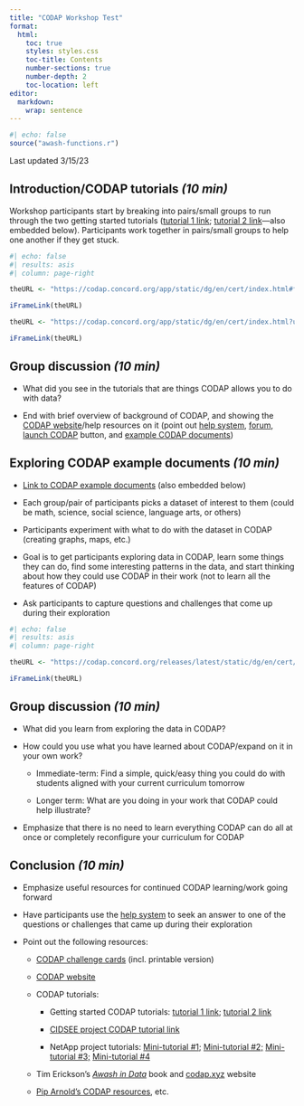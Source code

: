 ```yaml
---
title: "CODAP Workshop Test"
format: 
  html:
    toc: true
    styles: styles.css
    toc-title: Contents
    number-sections: true
    number-depth: 2
    toc-location: left
editor: 
  markdown: 
    wrap: sentence
---
```


```r
#| echo: false
source("awash-functions.r")
```

Last updated 3/15/23

## Introduction/CODAP tutorials *(10 min)*

Workshop participants start by breaking into pairs/small groups to run through the two getting started tutorials ([tutorial 1 link](https://codap.concord.org/app/static/dg/en/cert/index.html#file=examples:Getting%20started%20with%20CODAP); [tutorial 2 link](https://codap.concord.org/app/static/dg/en/cert/index.html?url=https://concord-consortium.github.io/codap-data/example-documents/src/documents/get_started_2.codap)---also embedded below).
Participants work together in pairs/small groups to help one another if they get stuck.

```r
#| echo: false
#| results: asis
#| column: page-right

theURL <- "https://codap.concord.org/app/static/dg/en/cert/index.html#file=examples:Getting%20started%20with%20CODAP"

iFrameLink(theURL)

theURL <- "https://codap.concord.org/app/static/dg/en/cert/index.html?url=https://concord-consortium.github.io/codap-data/example-documents/src/documents/get_started_2.codap"

iFrameLink(theURL)
```

## Group discussion *(10 min)*

-   What did you see in the tutorials that are things CODAP allows you to do with data?

-   End with brief overview of background of CODAP, and showing the [CODAP website](https://codap.concord.org/)/help resources on it (point out [help system](https://codap.concord.org/help/), [forum](https://codap.concord.org/forums/), [launch CODAP](https://codap.concord.org/app/static/dg/en/cert/index.html) button, and [example CODAP documents](https://concord-consortium.github.io/codap-data/))

## Exploring CODAP example documents *(10 min)*

-   [Link to CODAP example documents](https://concord-consortium.github.io/codap-data/) (also embedded below)

-   Each group/pair of participants picks a dataset of interest to them (could be math, science, social science, language arts, or others)

-   Participants experiment with what to do with the dataset in CODAP (creating graphs, maps, etc.)

-   Goal is to get participants exploring data in CODAP, learn some things they can do, find some interesting patterns in the data, and start thinking about how they could use CODAP in their work (not to learn all the features of CODAP)

-   Ask participants to capture questions and challenges that come up during their exploration

```r
#| echo: false
#| results: asis
#| column: page-right

theURL <- "https://codap.concord.org/releases/latest/static/dg/en/cert/index.html?di=https://concord-consortium.github.io/codap-data/&standalone=true&embeddedMode=yes"

iFrameLink(theURL)
```

## Group discussion *(10 min)*

-   What did you learn from exploring the data in CODAP?

-   How could you use what you have learned about CODAP/expand on it in your own work?

    -   Immediate-term: Find a simple, quick/easy thing you could do with students aligned with your current curriculum tomorrow

    -   Longer term: What are you doing in your work that CODAP could help illustrate?

-   Emphasize that there is no need to learn everything CODAP can do all at once or completely reconfigure your curriculum for CODAP

## Conclusion *(10 min)*

-   Emphasize useful resources for continued CODAP learning/work going forward

-   Have participants use the [help system](https://codap.concord.org/help/) to seek an answer to one of the questions or challenges that came up during their exploration

-   Point out the following resources:

    -   [CODAP challenge cards](https://www.terc.edu/dataclubs/modules/) (incl. printable version)

    -   [CODAP website](https://codap.concord.org/)

    -   CODAP tutorials:

        -   Getting started CODAP tutorials: [tutorial 1 link](https://codap.concord.org/app/static/dg/en/cert/index.html#file=examples:Getting%20started%20with%20CODAP); [tutorial 2 link](https://codap.concord.org/app/static/dg/en/cert/index.html?url=https://concord-consortium.github.io/codap-data/example-documents/src/documents/get_started_2.codap)

        -   [CIDSEE project CODAP tutorial link](https://bit.ly/DDCodapTutorial)

        -   NetApp project tutorials: [Mini-tutorial #1;](https://nam02.safelinks.protection.outlook.com/?url=https%3A%2F%2Fcodap.concord.org%2Freleases%2Flatest%2Fstatic%2Fdg%2Fen%2Fcert%2Findex.html%3Furl%3Dhttps%3A%2F%2Fchaddorsey.github.io%2FCODAP-plugins%2FMini-tutorials%2Fonboarding-documents%2FMini-tutorial-1.codap&data=05%7C01%7Candee_rubin%40terc.edu%7Cd1c039f5b7654c68f8ba08db14ebb9f1%7C322d5924eb17485dad2e5078894cc39a%7C0%7C0%7C638126774916604339%7CUnknown%7CTWFpbGZsb3d8eyJWIjoiMC4wLjAwMDAiLCJQIjoiV2luMzIiLCJBTiI6Ik1haWwiLCJXVCI6Mn0%3D%7C3000%7C%7C%7C&sdata=zUVzAxl00cwqE%2B%2BU5sc415Er%2FawatDtZH25yEXUmyxc%3D&reserved=0) [Mini-tutorial #2;](https://nam02.safelinks.protection.outlook.com/?url=https%3A%2F%2Fcodap.concord.org%2Freleases%2Flatest%2Fstatic%2Fdg%2Fen%2Fcert%2Findex.html%3Furl%3Dhttps%3A%2F%2Fchaddorsey.github.io%2FCODAP-plugins%2FMini-tutorials%2Fonboarding-documents%2FMini-tutorial-2.codap&data=05%7C01%7Candee_rubin%40terc.edu%7Cd1c039f5b7654c68f8ba08db14ebb9f1%7C322d5924eb17485dad2e5078894cc39a%7C0%7C0%7C638126774916604339%7CUnknown%7CTWFpbGZsb3d8eyJWIjoiMC4wLjAwMDAiLCJQIjoiV2luMzIiLCJBTiI6Ik1haWwiLCJXVCI6Mn0%3D%7C3000%7C%7C%7C&sdata=UCulAUeVCokl6hD7%2FzMuBKUUEsxWfUm6n5fMQ9H%2FXPU%3D&reserved=0) [Mini-tutorial #3;](https://nam02.safelinks.protection.outlook.com/?url=https%3A%2F%2Fcodap.concord.org%2Freleases%2Flatest%2Fstatic%2Fdg%2Fen%2Fcert%2Findex.html%3Furl%3Dhttps%3A%2F%2Fchaddorsey.github.io%2FCODAP-plugins%2FMini-tutorials%2Fonboarding-documents%2FMini-tutorial-3.codap&data=05%7C01%7Candee_rubin%40terc.edu%7Cd1c039f5b7654c68f8ba08db14ebb9f1%7C322d5924eb17485dad2e5078894cc39a%7C0%7C0%7C638126774916604339%7CUnknown%7CTWFpbGZsb3d8eyJWIjoiMC4wLjAwMDAiLCJQIjoiV2luMzIiLCJBTiI6Ik1haWwiLCJXVCI6Mn0%3D%7C3000%7C%7C%7C&sdata=ST62kQzdA0QEw5%2BxFWIhUaK0TaAkKiJH1USP4VYnTOU%3D&reserved=0) [Mini-tutorial #4](https://nam02.safelinks.protection.outlook.com/?url=https%3A%2F%2Fcodap.concord.org%2Freleases%2Flatest%2Fstatic%2Fdg%2Fen%2Fcert%2Findex.html%3Furl%3Dhttps%3A%2F%2Fchaddorsey.github.io%2FCODAP-plugins%2FMini-tutorials%2Fonboarding-documents%2FMini-tutorial-4.codap&data=05%7C01%7Candee_rubin%40terc.edu%7Cd1c039f5b7654c68f8ba08db14ebb9f1%7C322d5924eb17485dad2e5078894cc39a%7C0%7C0%7C638126774916604339%7CUnknown%7CTWFpbGZsb3d8eyJWIjoiMC4wLjAwMDAiLCJQIjoiV2luMzIiLCJBTiI6Ik1haWwiLCJXVCI6Mn0%3D%7C3000%7C%7C%7C&sdata=kTYMGadMfDCKUHLSKkGjTQXn4blN1NDojjacmcZGk64%3D&reserved=0)

    -   Tim Erickson's [*Awash in Data*](https://codap.xyz/awash/) book and [codap.xyz](http://codap.xyz) website

    -   [Pip Arnold's CODAP resources](https://karekareeducation.co.nz/category/codap/), etc.

